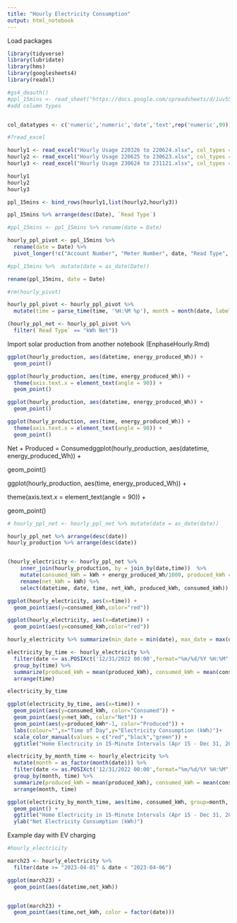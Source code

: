 ```yaml
---
title: "Hourly Electricity Consumption"
output: html_notebook
---
```


Load packages
```r
library(tidyverse)
library(lubridate)
library(hms)
library(googlesheets4)
library(readxl)
```


```r

#gs4_deauth()
#ppl_15mins <- read_sheet("https://docs.google.com/spreadsheets/d/1uv5SBYklQ-bArCnWPVG1hOvKu3fpgD1sgU8bTZ8sR5o/edit?usp=sharing")
#add column types


col_datatypes <- c('numeric','numeric','date','text',rep('numeric',99))

#?read_excel

hourly1 <- read_excel("Hourly Usage 220326 to 220624.xlsx", col_types = col_datatypes)
hourly2 <- read_excel("Hourly Usage 220625 to 230623.xlsx", col_types = col_datatypes)
hourly3 <- read_excel("Hourly Usage 230624 to 231121.xlsx", col_types = col_datatypes)

hourly1
hourly2
hourly3

ppl_15mins <- bind_rows(hourly1,list(hourly2,hourly3))

ppl_15mins %>% arrange(desc(Date), `Read Type`)


```


```r
#ppl_15mins <- ppl_15mins %>% rename(date = Date)

hourly_ppl_pivot <- ppl_15mins %>% 
  rename(date = Date) %>% 
  pivot_longer(!c("Account Number", "Meter Number", date, "Read Type", Min, Max, Total), names_to = "time", values_to = "kWh") 

#ppl_15mins %>%  mutate(date = as_date(Date)) 

rename(ppl_15mins, date = Date)

#rm(hourly_pivot)

hourly_ppl_pivot <- hourly_ppl_pivot %>% 
  mutate(time = parse_time(time, '%H:%M %p'), month = month(date, label=TRUE), year = year(date), yday = yday(date), wday = wday(date, label=TRUE))

(hourly_ppl_net <- hourly_ppl_pivot %>% 
  filter(`Read Type` == "kWh Net"))
```

Import solar production from another notebook (EnphaseHourly.Rmd)

```r
ggplot(hourly_production, aes(datetime, energy_produced_Wh)) +
  geom_point()

ggplot(hourly_production, aes(time, energy_produced_Wh)) +
  theme(axis.text.x = element_text(angle = 90)) +
  geom_point()
```

```r
ggplot(hourly_production, aes(datetime, energy_produced_Wh)) +
  geom_point()

ggplot(hourly_production, aes(time, energy_produced_Wh)) +
  theme(axis.text.x = element_text(angle = 90)) +
  geom_point()
```

Net + Produced = Consumedggplot(hourly_production, aes(datetime, energy_produced_Wh)) +

  geom_point()

ggplot(hourly_production, aes(time, energy_produced_Wh)) +

  theme(axis.text.x = element_text(angle = 90)) +

  geom_point()
```r

# hourly_ppl_net <- hourly_ppl_net %>% mutate(date = as_date(date))

hourly_ppl_net %>% arrange(desc(date))
hourly_production %>% arrange(desc(date))


(hourly_electricity <- hourly_ppl_net %>% 
    inner_join(hourly_production, by = join_by(date,time))  %>% 
    mutate(consumed_kWh = kWh + energy_produced_Wh/1000, produced_kWh = energy_produced_Wh/1000)  %>% 
    rename(net_kWh = kWh) %>% 
    select(datetime, date, time, net_kWh, produced_kWh, consumed_kWh))

```

```r
ggplot(hourly_electricity, aes(x=time)) +
  geom_point(aes(y=consumed_kWh,color="red")) 

ggplot(hourly_electricity, aes(x=datetime)) +
  geom_point(aes(y=consumed_kWh,color="red")) 
```

```r

hourly_electricity %>% summarize(min_date = min(date), max_date = max(date))

electricity_by_time <- hourly_electricity %>% 
  filter(date <= as.POSIXct('12/31/2022 00:00',format="%m/%d/%Y %H:%M",tz=Sys.timezone()) ) %>% 
  group_by(time) %>% 
  summarize(produced_kWh = mean(produced_kWh), consumed_kWh = mean(consumed_kWh), net_kWh = mean(net_kWh)) %>% 
  arrange(time)

electricity_by_time

ggplot(electricity_by_time, aes(x=time)) +
  geom_point(aes(y=consumed_kWh, color="Consumed")) +
  geom_point(aes(y=net_kWh, color="Net")) +
  geom_point(aes(y=produced_kWh*-1, color="Produced")) +
  labs(colour="",x="Time of Day",y="Electricity Consumption (kWh)")+
  scale_color_manual(values = c("red","black","green")) +
  ggtitle("Home Electricity in 15-Minute Intervals (Apr 15 - Dec 31, 2022)")

```


```r
electricity_by_month_time <- hourly_electricity %>% 
  mutate(month = as_factor(month(date))) %>% 
  filter(date <= as.POSIXct('12/31/2022 00:00',format="%m/%d/%Y %H:%M",tz=Sys.timezone()) ) %>% 
  group_by(month, time) %>% 
  summarize(produced_kWh = mean(produced_kWh), consumed_kWh = mean(consumed_kWh), net_kWh = mean(net_kWh)) %>% 
  arrange(month, time)

ggplot(electricity_by_month_time, aes(time, consumed_kWh, group=month, color=month)) +
  geom_point() +
  ggtitle("Home Electricity in 15-Minute Intervals (Apr 15 - Dec 31, 2022)") +
  ylab("Net Electricity Consumption (kWh)")


```

Example day with EV charging

```r
#hourly_electricity

march23 <- hourly_electricity %>% 
  filter(date >= "2023-04-01" & date < "2023-04-06")

ggplot(march23) +
  geom_point(aes(datetime,net_kWh))


ggplot(march23) +
  geom_point(aes(time,net_kWh, color = factor(date)))

```





